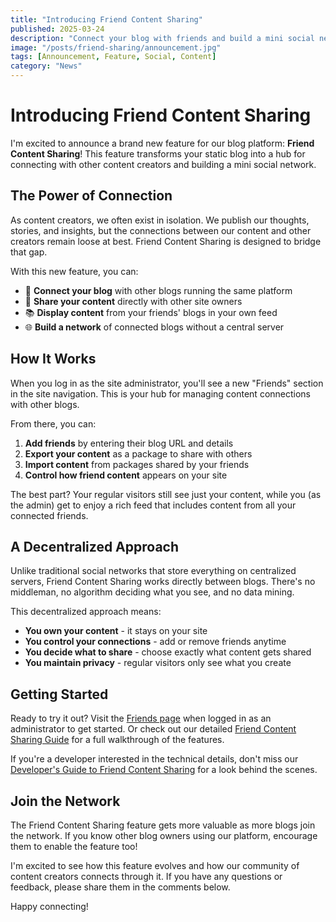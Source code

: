 ```yaml
---
title: "Introducing Friend Content Sharing"
published: 2025-03-24
description: "Connect your blog with friends and build a mini social network with our new content sharing feature."
image: "/posts/friend-sharing/announcement.jpg"
tags: [Announcement, Feature, Social, Content]
category: "News"
---
```


# Introducing Friend Content Sharing

I'm excited to announce a brand new feature for our blog platform: **Friend Content Sharing**! This feature transforms your static blog into a hub for connecting with other content creators and building a mini social network.

## The Power of Connection

As content creators, we often exist in isolation. We publish our thoughts, stories, and insights, but the connections between our content and other creators remain loose at best. Friend Content Sharing is designed to bridge that gap.

With this new feature, you can:

- 🔗 **Connect your blog** with other blogs running the same platform
- 🔄 **Share your content** directly with other site owners
- 📚 **Display content** from your friends' blogs in your own feed
- 🌐 **Build a network** of connected blogs without a central server

## How It Works

When you log in as the site administrator, you'll see a new "Friends" section in the site navigation. This is your hub for managing content connections with other blogs.

From there, you can:

1. **Add friends** by entering their blog URL and details
2. **Export your content** as a package to share with others
3. **Import content** from packages shared by your friends
4. **Control how friend content** appears on your site

The best part? Your regular visitors still see just your content, while you (as the admin) get to enjoy a rich feed that includes content from all your connected friends.

## A Decentralized Approach

Unlike traditional social networks that store everything on centralized servers, Friend Content Sharing works directly between blogs. There's no middleman, no algorithm deciding what you see, and no data mining.

This decentralized approach means:

- **You own your content** - it stays on your site
- **You control your connections** - add or remove friends anytime
- **You decide what to share** - choose exactly what content gets shared
- **You maintain privacy** - regular visitors only see what you create

## Getting Started

Ready to try it out? Visit the [Friends page](/friends) when logged in as an administrator to get started. Or check out our detailed [Friend Content Sharing Guide](/posts/friend-content-sharing) for a full walkthrough of the features.

If you're a developer interested in the technical details, don't miss our [Developer's Guide to Friend Content Sharing](/posts/developers-guide-to-friend-content-sharing) for a look behind the scenes.

## Join the Network

The Friend Content Sharing feature gets more valuable as more blogs join the network. If you know other blog owners using our platform, encourage them to enable the feature too!

I'm excited to see how this feature evolves and how our community of content creators connects through it. If you have any questions or feedback, please share them in the comments below.

Happy connecting!
